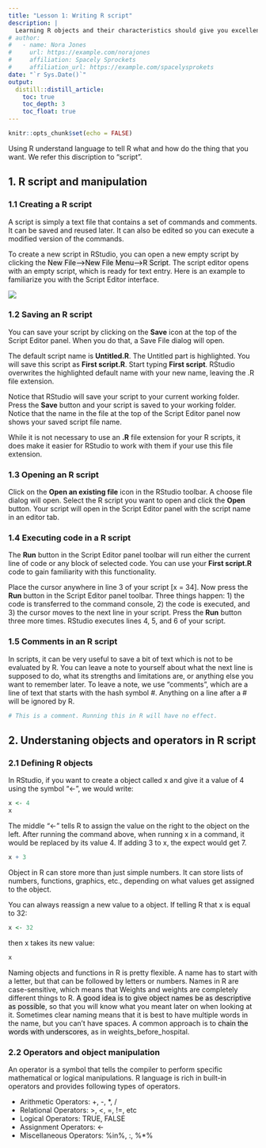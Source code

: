 ```yaml
---
title: "Lesson 1: Writing R script"
description: |
  Learning R objects and their characteristics should give you excellent tools to make your R scripts flexible and efficient. You'll learn how to define R objects, to manipulate them and to write R scrips for analysis.
# author:
#   - name: Nora Jones 
#     url: https://example.com/norajones
#     affiliation: Spacely Sprockets
#     affiliation_url: https://example.com/spacelysprokets
date: "`r Sys.Date()`"
output:
  distill::distill_article:
    toc: true
    toc_depth: 3
    toc_float: true
---
```


```r
knitr::opts_chunk$set(echo = FALSE)
```

Using R understand language to tell R what and how do the thing that you want. We refer this discription to "script". 

## 1. R script and manipulation
### 1.1 Creating a R script
A script is simply a text file that contains a set of commands and comments. It can be saved and reused later. It can also be edited so you can execute a modified version of the commands.

To create a new script in RStudio, you can open a new empty script by clicking the <mark style="background-color: #F0F0F0">New File-->New File Menu-->R Script</mark>. The script editor opens with an empty script, which is ready for text entry. Here is an example to familiarize you with the Script Editor interface.

![](images/R_rcript_example.png)

### 1.2 Saving an R script 

You can save your script by clicking on the **Save** icon at the top of the Script Editor panel. When you do that, a Save File dialog will open. 

The default script name is **Untitled.R**. The Untitled part is highlighted. You will save this script as **First script.R**. Start typing **First script**. RStudio overwrites the highlighted default name with your new name, leaving the .R file extension.

Notice that RStudio will save your script to your current working folder. Press the **Save** button and your script is saved to your working folder. Notice that the name in the file at the top of the Script Editor panel now shows your saved script file name. 

While it is not necessary to use an **.R** file extension for your R scripts, it does make it easier for RStudio to work with them if your use this file extension. 

### 1.3 Opening an R script

Click on the **Open an existing file** icon in the RStudio toolbar. A choose file dialog will open. Select the R script you want to open and click the **Open** button. Your script will open in the Script Editor panel with the script name in an editor tab. 

### 1.4 Executing code in a R script

The **Run** button in the Script Editor panel toolbar will run either the current line of code or any block of selected code. You can use your **First script.R** code to gain familiarity with this functionality.

Place the cursor anywhere in line 3 of your script [x = 34]. Now press the **Run** button in the Script Editor panel toolbar. Three things happen: 1) the code is transferred to the command console, 2) the code is executed, and 3) the cursor moves to the next line in your script. Press the **Run** button three more times. RStudio executes lines 4, 5, and 6 of your script. 

### 1.5 Comments in an R script

In scripts, it can be very useful to save a bit of text which is not to be evaluated by R. You can leave a note to yourself about what the next line is supposed to do, what its strengths and limitations are, or anything else you want to remember later. To leave a note, we use “comments”, which are a line of text that starts with the hash symbol #. Anything on a line after a # will be ignored by R.

```r
# This is a comment. Running this in R will have no effect.
```


## 2. Understaning objects and operators in R script
### 2.1 Defining R objects
In RStudio, if you want to create a object called x and give it a value of 4 using the symbol "<-", we would write:

```r
x <- 4
x
```

The middle "<-" tells R to assign the value on the right to the object on the left. After running the command above, when running x in a command, it would be replaced by its value 4. If adding 3 to x, the expect would get 7.

```r
x + 3
```

Object in R can store more than just simple numbers. It can store lists of numbers, functions, graphics, etc., depending on what values get assigned to the object.

You can always reassign a new value to a object. If telling R that x is equal to 32:

```r
x <- 32
```

then x takes its new value:

```r
x
```

Naming objects and functions in R is pretty flexible. A name has to start with a letter, but that can be followed by letters or numbers. Names in R are case-sensitive, which means that Weights and weights are completely different things to R. <mark style="background-color: #F0F0F0">A good idea is to give object names be as descriptive as possible</mark>, so that you will know what you meant later on when looking at it. Sometimes clear naming means that it is best to have multiple words in the name, but you can’t have spaces. A common approach is to <mark style="background-color: #F0F0F0">chain the words with underscores</mark>, as in weights_before_hospital. 

### 2.2 Operators and object manipulation

An operator is a symbol that tells the compiler to perform specific mathematical or logical manipulations. R language is rich in built-in operators and provides following types of operators.

- Arithmetic Operators: +, -, *, /
- Relational Operators: >, <, =, !=, etc
- Logical Operators: TRUE, FALSE
- Assignment Operators: <-  
- Miscellaneous Operators: %in%, :, %*%
